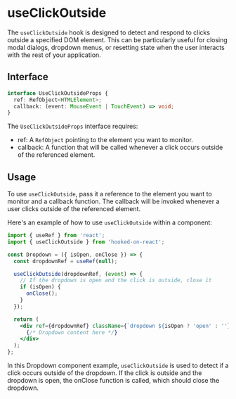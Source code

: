 # useClickOutside

The `useClickOutside` hook is designed to detect and respond to clicks outside a specified DOM element. This can be particularly useful for closing modal dialogs, dropdown menus, or resetting state when the user interacts with the rest of your application.

## Interface

```typescript
interface UseClickOutsideProps {
  ref: RefObject<HTMLElement>;
  callback: (event: MouseEvent | TouchEvent) => void;
}
```

The `UseClickOutsideProps` interface requires:

- ref: A `RefObject` pointing to the element you want to monitor.
- callback: A function that will be called whenever a click occurs outside of the referenced element.

## Usage

To use `useClickOutside`, pass it a reference to the element you want to monitor and a callback function. The callback will be invoked whenever a user clicks outside of the referenced element.

Here's an example of how to use `useClickOutside` within a component:


```jsx
import { useRef } from 'react';
import { useClickOutside } from 'hooked-on-react';

const Dropdown = ({ isOpen, onClose }) => {
  const dropdownRef = useRef(null);

  useClickOutside(dropdownRef, (event) => {
    // If the dropdown is open and the click is outside, close it
    if (isOpen) {
      onClose();
    }
  });

  return (
    <div ref={dropdownRef} className={`dropdown ${isOpen ? 'open' : ''}`}>
      {/* Dropdown content here */}
    </div>
  );
};

```

In this Dropdown component example, `useClickOutside` is used to detect if a click occurs outside of the dropdown. If the click is outside and the dropdown is open, the onClose function is called, which should close the dropdown.
